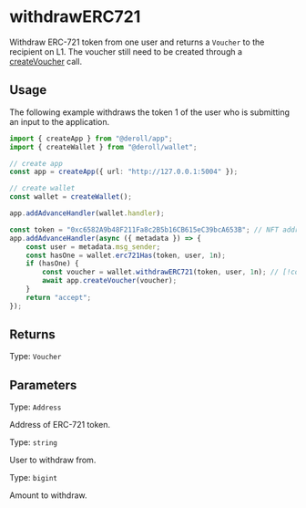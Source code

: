 # withdrawERC721

Withdraw ERC-721 token from one user and returns a `Voucher` to the recipient on L1.
The voucher still need to be created through a [createVoucher](../app/create-voucher) call.

## Usage

The following example withdraws the token 1 of the user who is submitting an input to the application.

```ts twoslash
import { createApp } from "@deroll/app";
import { createWallet } from "@deroll/wallet";

// create app
const app = createApp({ url: "http://127.0.0.1:5004" });

// create wallet
const wallet = createWallet();

app.addAdvanceHandler(wallet.handler);

const token = "0xc6582A9b48F211Fa8c2B5b16CB615eC39bcA653B"; // NFT address
app.addAdvanceHandler(async ({ metadata }) => {
    const user = metadata.msg_sender;
    const hasOne = wallet.erc721Has(token, user, 1n);
    if (hasOne) {
        const voucher = wallet.withdrawERC721(token, user, 1n); // [!code focus]
        await app.createVoucher(voucher);
    }
    return "accept";
});
```

## Returns

Type: `Voucher`

## Parameters

Type: `Address`

Address of ERC-721 token.

Type: `string`

User to withdraw from.

Type: `bigint`

Amount to withdraw.
